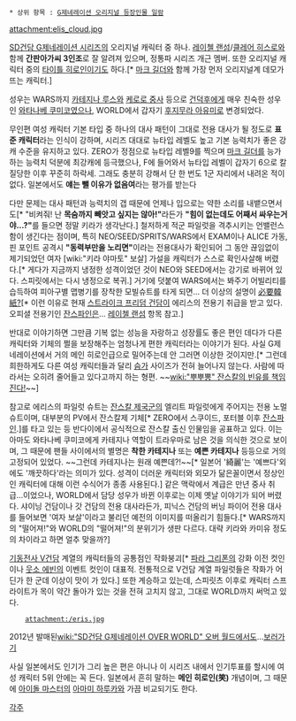  * 상위 항목 : [[G제네레이션 오리지널 등장인물 일람]]

attachment:elis_cloud.jpg

[[SD건담 G제네레이션 시리즈]]의 오리지널 캐릭터 중 하나. [[레이첼 랜섬]]/[[클레어 히스로]]와 함께 '''간판아가씨 3인조'''로 잘 알려져 있으며, 정통파 시리즈 개근 멤버. 또한 오리지널 캐릭터 중의 [[타이틀 히로인]]이기도 하다.[* [[마크 길더]]와 함께 가장 먼저 오리지널계 데모가 뜨는 캐릭터.]

성우는 WARS까지 [[카테지나 루스]]와 [[케로로 중사]] 등으로 [[건덕후]]에게 매우 친숙한 성우인 [[와타나베 쿠미코]]였으나, WORLD에서 갑자기 [[후지무라 아유미]]로 변경되었다.

무인편 여성 캐릭터 기본 타입 중 하나의 대사 패턴이 그대로 전용 대사가 될 정도로 '''표준 캐릭터'''라는 인식이 강하며, 시리즈 대대로 뉴타입 레벨도 높고 기본 능력치가 좋은 강캐 수준을 유지하고 있다. ZERO가 정점으로 뉴타입 레벨9를 찍으며 [[마크 길더]]를 능가하는 능력치 덕분에 최강캐에 등극했으나, F에 들어와서 뉴타입 레벨이 갑자기 6으로 칼질당한 이후 꾸준히 하락세. 그래도 충분히 강해서 단 한 번도 1군 자리에서 내려온 적이 없다. 일본에서도 '''얘는 뺄 이유가 없음여'''라는 평가를 받는다

다만 문제는 대사 패턴과 능력치의 갭 때문에 언제나 입으로는 약한 소리를 내뱉으면서도[* "비켜줘! 난 '''목숨까지 빼앗고 싶지는 않아!"'''라든가 '''"힘이 없는데도 어째서 싸우는거야...?"'''를 들으면 정말 키라가 생각난다.] 철저하게 적군 파일럿을 격추시키는 언밸런스함이 생긴다는 점이며, 특히 NEO/SEED/SPRITS/WARS에서 EXAM이나 ALICE 가동, 핀 포인트 공격시 '''"동력부만을 노리면"'''이라는 전용대사가 확인되어 그 동안 끊임없이 제기되었던 여자 [wiki:"키라 야마토" 보살] 가설을 캐릭터가 스스로 확인사살해 버렸다.[* 게다가 지금까지 냉정한 성격이었던 것이 NEO와 SEED에서는 강기로 바뀌어 있다. 스피릿에서는 다시 냉정으로 복귀.] 거기에 덧붙여 WARS에서는 봐주기 어빌리티를 습득하여 피아구별 맵병기를 장착한 모빌슈트를 타게 되면... 더 이상의 설명이 [[必要韓紙?]][* 이런 이유로 현재 [[스트라이크 프리덤 건담]]이 에리스의 전용기 취급을 받고 있다. 오피셜 전용기인 [[잔스파인]]은... [[레이첼 랜섬]] 항목 참고.]

반대로 이야기하면 그만큼 기복 없는 성능을 자랑하고 성장률도 좋은 편인 데다가 다른 캐릭터와 기체의 쩔을 보장해주는 엄청나게 편한 캐릭터라는 이야기가 된다. 사실 G제네레이션에서 거의 메인 히로인급으로 밀어주는데 안 그러면 이상한 것이지만.[* 그런데 희한하게도 다른 여성 캐릭터들과 달리 [[슴가]] 사이즈가 전혀 늘어나지 않는다. 사람에 따라서는 오히려 줄어들고 있다고까지 하는 형편. ~~[[wiki:"뿌뿌뽕" 잔스칼의 빈유를 책임진다!]]~~]

참고로 에리스의 파일럿 슈트는 [[잔스칼 제국]]군의 엘리트 파일럿에게 주어지는 전용 노멀슈트이며, 대부분의 PV에서 잔스칼제 기체[* ZERO에서 스쿠이드, 포터블 이후 [[잔스파인]].]를 타고 있는 등 반다이에서 공식적으로 잔스칼 출신 인물임을 공표하고 있다. 이는 아마도 와타나베 쿠미코에게 카테지나 역할이 트라우마로 남은 것을 의식한 것으로 보이며, 그 때문에 팬들 사이에서의 별명은 '''착한 카테지나''' 또는 '''예쁜 카테지나''' 등등으로 거의 고정되어 있었다. ~~그런데 카테지나는 원래 예쁜데?!~~[* 일본어 '綺麗'는 '예쁘다'외에도 '깨끗하다'라는 의미가 있다. 성격이 더러운 캐릭터와 외모가 닮은꼴이면서 정상인인 캐릭터에 대해 이런 수식어가 종종 사용된다.] 같은 맥락에서 계급은 만년 중사 취급...이었으나, WORLD에서 담당 성우가 바뀐 이후로는 이제 옛날 이야기가 되어 버렸다. 샤이닝 건담이나 갓 건담의 전용 대사라든가, 피닉스 건담의 버닝 파이어 전용 대사를 들어보면 '여자 보살'이라고 불리던 예전의 이미지를 떠올리기 힘들다.[* WARS까지의 "떨어져!"와 WORLD의 "떨어져!"의 분위기가 생판 다르다. 대략 키라와 카미유 정도의 차이라고 하면 얼추 맞을까?]

[[기동전사 V건담]] 계열의 캐릭터들의 공통점인 작화붕괴[* [[파라 그리폰]]의 강화 이전 컷인이나 [[웃소 에빈]]의 이벤트 컷인이 대표적. 전통적으로 V건담 계열 파일럿들은 작화가 어딘가 한 군데 이상이 맛이 가 있다.] 또한 계승하고 있는데, 스피릿츠 이후로 캐릭터 스프라이트가 목이 약간 돌아가 있는 것을 전혀 고치지 않고, 그대로 WORLD까지 써먹고 있다. 
     attachment:/eris.jpg
2012년 발매된[[wiki:"SD건담 G제네레이션 OVER WORLD" 오버 월드]]에서도...[http://news.dengeki.com/elem/000/000/511/511907/index-3.html 보러가기]

사실 일본에서도 인기가 그리 높은 편은 아니나 이 시리즈 내에서 인기투표를 할시에 여성 캐릭터 5위 안에는 꼭 든다. 일본에서 흔히 말하는 '''메인 히로인(笑)''' 개념이며, 그 때문에 [[아이돌 마스터]]의 [[아마미 하루카]]와 가끔 비교되기도 한다.

[[각주]]
